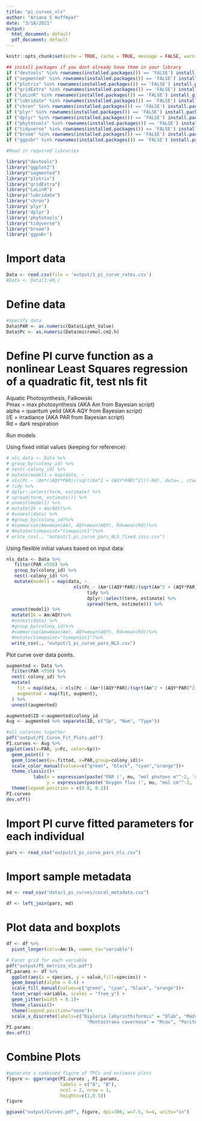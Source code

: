 ```yaml
---
title: "pi_curves_nls"
author: "Ariana S Huffmyer"
date: "3/18/2021"
output:
  html_document: default
  pdf_document: default
---
```


```r
knitr::opts_chunk$set(echo = TRUE, cache = TRUE, message = FALSE, warning = FALSE)
```

```r
## install packages if you dont already have them in your library
if ("devtools" %in% rownames(installed.packages()) == 'FALSE') install.packages('devtools') 
if ("segmented" %in% rownames(installed.packages()) == 'FALSE') install.packages('segmented') 
if ("plotrix" %in% rownames(installed.packages()) == 'FALSE') install.packages('plotrix') 
if ("gridExtra" %in% rownames(installed.packages()) == 'FALSE') install.packages('gridExtra') 
if ("LoLinR" %in% rownames(installed.packages()) == 'FALSE') install_github('colin-olito/LoLinR') 
if ("lubridate" %in% rownames(installed.packages()) == 'FALSE') install.packages('lubridate') 
if ("chron" %in% rownames(installed.packages()) == 'FALSE') install.packages('chron') 
if ("plyr" %in% rownames(installed.packages()) == 'FALSE') install.packages('plyr') 
if ("dplyr" %in% rownames(installed.packages()) == 'FALSE') install.packages('dplyr') 
if ("phytotools" %in% rownames(installed.packages()) == 'FALSE') install.packages('phytotools') 
if ("tidyverse" %in% rownames(installed.packages()) == 'FALSE') install.packages('tidyverse') 
if ("broom" %in% rownames(installed.packages()) == 'FALSE') install.packages('broom') 
if ("ggpubr" %in% rownames(installed.packages()) == 'FALSE') install.packages('ggpubr') 

#Read in required libraries

library("devtools")
library("ggplot2")
library("segmented")
library("plotrix")
library("gridExtra")
library("LoLinR")
library("lubridate")
library("chron")
library('plyr')
library('dplyr')
library('phytotools')
library("tidyverse")
library("broom")
library('ggpubr')
```

# Import data
```r
Data <- read.csv(file = 'output/1_pi_curve_rates.csv')
#Data <- Data[1:40,]
```


# Define data  

```r
#specify data
Data$PAR <- as.numeric(Data$Light_Value)
Data$Pc <- as.numeric(Data$micromol.cm2.h)
```



# Define PI curve function as a nonlinear Least Squares regression of a quadratic fit, test nls fit
Aquatic Photosynthesis, Falkowski   
Pmax = max photosynthesis (AKA Am from Bayesian script)  
alpha = quantum yeild (AKA AQY from Bayesian script)  
I/E = irradiance (AKA PAR from Bayesian script)  
Rd = dark respiration   

Run models 

Using fixed initial values (keeping for reference):  

```r
# nls_data <- Data %>%
# group_by(colony_id) %>%
# nest(-colony_id) %>%
# mutate(model1 = map(data, ~
# nls(Pc ~ (Am*((AQY*PAR)/(sqrt(Am^2 + (AQY*PAR)^2)))-Rd), data=., start=list(Am=0.7,  AQY=0.001, Rd=.4)) %>%
# tidy %>%
# dplyr::select(term, estimate) %>%
# spread(term, estimate))) %>%
# unnest(model1) %>%
# mutate(Ik = Am/AQY)%>%
# #unnest(data) %>%
# #group_by(colony_id)%>%
# #summarise(Am=mean(Am), AQY=mean(AQY), Rd=mean(Rd))%>%
# #mutate(timepoint="timepoint1")%>%
# write_csv(., "output/1_pi_curve_pars_NLS_fixed_inis.csv")
```

Using flexible initial values based on input data:  
```r
nls_data <- Data %>% 
   filter(PAR <550) %>%
   group_by(colony_id) %>%
   nest(-colony_id) %>%
   mutate(model1 = map(data, ~ 
                         nls(Pc ~ (Am*((AQY*PAR)/(sqrt(Am^2 + (AQY*PAR)^2)))-Rd), data=., start=list(Am=(max(.$Pc)-min(.$Pc)),  AQY=0.001, Rd=-min(.$Pc))) %>%
                              tidy %>%
                              dplyr::select(term, estimate) %>% 
                              spread(term, estimate))) %>%
  unnest(model1) %>%
  mutate(Ik = Am/AQY)%>%
  #unnest(data) %>%
  #group_by(colony_id)%>%
  #summarise(Am=mean(Am), AQY=mean(AQY), Rd=mean(Rd))%>%
  #mutate(timepoint="timepoint1")%>%
  write_csv(., "output/1_pi_curve_pars_NLS.csv")
```

Plot curve over data points.  
```r
augmented <- Data %>%
  filter(PAR <550) %>%
  nest(-colony_id) %>% 
  mutate(
    fit = map(data, ~ nls(Pc ~ (Am*((AQY*PAR)/(sqrt(Am^2 + (AQY*PAR)^2)))-Rd), data=., start=list(Am=1.7,  AQY=0.001, Rd=.4))),
    augmented = map(fit, augment),
  ) %>% 
  unnest(augmented)

augmented$ID <-augmented$colony_id
Aug <- augmented %>% separate(ID, c("Sp", "Num", "Type"))

#all colonies together
pdf("output/PI_Curve_Fit_Plots.pdf")
PI.curves <- Aug %>%
ggplot(aes(x=PAR, y=Pc, color=Sp))+
  geom_point() + 
  geom_line(aes(y=.fitted, x=PAR,group=colony_id))+
  scale_color_manual(values=c("green", "black", "cyan","orange"))+
  theme_classic()+
          labs(x = expression(paste('PAR (', mu, "mol photons m"^-2, 's'^-1,")")),
               y = expression(paste('Oxygen flux (', mu, "mol cm"^-2, 'h'^-1,")")))+
  theme(legend.position = c(0.8, 0.2))
PI.curves
dev.off()

```


# Import PI curve fitted parameters for each individual
```r
pars <- read_csv("output/1_pi_curve_pars_nls.csv")
```

# Import sample metadata
```r
md <- read_csv("data/1_pi_curves/coral_metadata.csv")

df <- left_join(pars, md)
```

# Plot data and boxplots
```r

df <- df %>%
  pivot_longer(cols=Am:Ik, names_to="variable")

# Facet grid for each variable
pdf("output/PI_metrics_nls.pdf")
PI.params <- df %>%
  ggplot(aes(x = species, y = value,fill=species)) +
  geom_boxplot(alpha = 0.6) +
  scale_fill_manual(values=c("green", "cyan", "black", "orange"))+
  facet_wrap(~variable, scales = "free_y") +
  geom_jitter(width = 0.1)+
  theme_classic()+
  theme(legend.position="none")+
  scale_x_discrete(labels=c("Diploria labyrinthiformis" = "Dlab", "Madracis decactis" = "Mdec",
                              "Montastraea cavernosa" = "Mcav", "Porites astreoides" = "Past"))
PI.params
dev.off()

```


# Combine Plots
```r

#generate a combined figure of TPCs and estimate plots
figure <- ggarrange(PI.curves , PI.params,
                    labels = c("A", "B"),
                    ncol = 2, nrow = 1,
                    heights=c(1,0.5))
figure

ggsave("output/Curves.pdf", figure, dpi=300, w=7.5, h=4, units="in")

```



